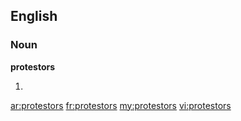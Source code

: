 ==English==

===Noun===
'''protestors'''

# {{plural of|[[protestor]]}}

[[ar:protestors]]
[[fr:protestors]]
[[my:protestors]]
[[vi:protestors]]